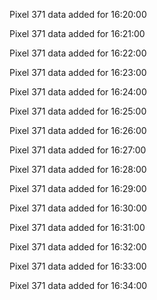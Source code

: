 Pixel 371 data added for 16:20:00

Pixel 371 data added for 16:21:00

Pixel 371 data added for 16:22:00

Pixel 371 data added for 16:23:00

Pixel 371 data added for 16:24:00

Pixel 371 data added for 16:25:00

Pixel 371 data added for 16:26:00

Pixel 371 data added for 16:27:00

Pixel 371 data added for 16:28:00

Pixel 371 data added for 16:29:00

Pixel 371 data added for 16:30:00

Pixel 371 data added for 16:31:00

Pixel 371 data added for 16:32:00

Pixel 371 data added for 16:33:00

Pixel 371 data added for 16:34:00

